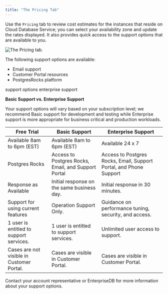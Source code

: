 ```yaml
---
title: "The Pricing Tab"
---
```


<div id="cds_mgmt_pricing" class="registered_link"></div>


Use the `Pricing` tab to review cost estimates for the instances that reside on Cloud Database Service; you can select your availability zone and update the rates displayed. It also provides quick access to the support options that are available to you.

![*The Pricing tab.*](images/cds_pricing.png)

The following support options are available:

  - Email support
  - Customer Portal resources
  - PostgresRocks platform

<div class="index">

support options enterprise support

</div>

<div id="support_comparison" class="registered_link"></div>

**Basic Support vs. Enterprise Support**

Your support options will vary based on your subscription level; we recommend Basic support for development and testing while Enterprise support is more appropriate for business critical and production workloads.

| Free Trial                                | Basic Support                                       | Enterprise Support                                                 |
| ----------------------------------------- | --------------------------------------------------- | ------------------------------------------------------------------ |
| Available 8am to 6pm (EST)                | Available 8am to 6pm (EST)                          | Available 24 x 7                                                   |
| Postgres Rocks                            | Access to Postgres Rocks, Email, and Support Portal | Access to Postgres Rocks, Email, Support Portal, and Phone Support |
| Response as Available                     | Initial response on the same business day.          | Initial response in 30 minutes.                                    |
| Support for using current features        | Operation Support Only.                             | Guidance on performance tuning, security, and access.              |
| 1 user is entitled to support services.   | 1 user is entitled to support services.             | Unlimited user access to support.                                  |
| Cases are not visible in Customer Portal. | Cases are visible in Customer Portal.               | Cases are visible in Customer Portal.                              |

Contact your account representative or EnterpriseDB for more information about your support options.

